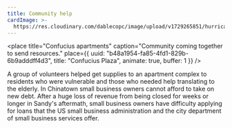 ```yaml
---
title: Community help
cardImage: >-
  https://res.cloudinary.com/dablecopc/image/upload/v1729265851/hurricane-sandy/posts/Screen_Shot_2024-06-13_at_2.54.17_PM_sn3tww.png
---
```


<place
  title="Confucius apartments"
  caption="Community coming together to send resources."
  place={{
    uuid: "b48a1954-fa85-4fd1-829b-6b9adddff4d3",
    title: "Confucius Plaza",
    animate: true,
    buffer: 1
  }}
/>

A group of volunteers helped get supplies to an apartment complex to residents who were vulnerable and those who needed help translating to the elderly. In Chinatown small business owners cannot afford to take on new debt. After a huge loss of revenue from being closed for weeks or longer in Sandy's aftermath, small business owners have difficulty applying for loans that the US small business administration and the city department of small business services offer. 
